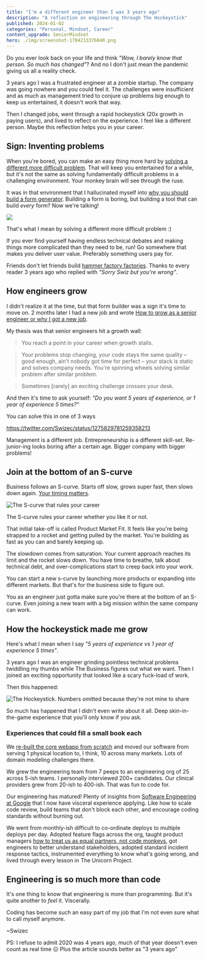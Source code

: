 ```yaml
---
title: "I'm a different engineer than I was 3 years ago"
description: "A reflection on engineering through The Hockeystick"
published: 2024-01-02
categories: "Personal, Mindset, Career"
content_upgrade: SeniorMindset
hero: ./img/screenshot-1704213376840.png
---
```


Do you ever look back on your life and think _"Wow, I barely know that person. So much has changed"_? And no I don't just mean the pandemic giving us all a reality check.

3 years ago I was a frustrated engineer at a zombie startup. The company was going nowhere and you could feel it. The challenges were insufficient and as much as management tried to conjure up problems big enough to keep us entertained, it doesn't work that way.

Then I changed jobs, went through a rapid hockeystick (20x growth in paying users), and lived to reflect on the experience. I feel like a different person. Maybe this reflection helps you in your career.

## Sign: Inventing problems

When you're bored, you can make an easy thing more hard by [solving a different more difficult problem](https://swizec.com/blog/solve-the-problem-not-a-different-more-difficult-problem/). That will keep you entertained for a while, but it's not the same as solving fundamentally difficult problems in a challenging environment. Your monkey brain will see through the ruse.

It was in that environment that I hallucinated myself into [why you should build a form generator](https://swizec.com/blog/why-you-should-build-a-form-generator/). Building a form is boring, but building a tool that can build _every_ form? Now we're talking!

![](./img/8b2uiljpg-03ceba.jpeg)

That's what I mean by solving a different more difficult problem :)

If you ever find yourself having endless technical debates and making things more complicated than they need to be, run! Go somewhere that makes you deliver user value. Preferably something users pay for.

Friends don't let friends build [hammer factory factories](https://gwern.net/doc/cs/2005-09-30-smith-whyihateframeworks.html). Thanks to every reader 3 years ago who replied with _"Sorry Swiz but you're wrong"_.

## How engineers grow

I didn't realize it at the time, but that form builder was a sign it's time to move on. 2 months later I had a new job and wrote [How to grow as a senior engineer or why I got a new job](https://swizec.com/blog/how-to-grow-as-a-senior-engineer-or-why-i-got-a-new-job/).

My thesis was that senior engineers hit a growth wall:

> You reach a point in your career when growth stalls.

> Your problems stop changing, your code stays the same quality – good enough, ain't nobody got time for perfect – your stack is static and solves company needs. You're spinning wheels solving similar problem after similar problem.

> Sometimes \[rarely] an exciting challenge crosses your desk.

And then it's time to ask yourself: _"Do you want 5 years of experience, or 1 year of experience 5 times?"_

You can solve this in one of 3 ways

https://twitter.com/Swizec/status/1275829781259358213

Management is a different job. Entrepreneurship is a different skill-set. Re-junior-ing looks boring after a certain age. Bigger company with bigger problems!

## Join at the bottom of an S-curve

Business follows an S-curve. Starts off slow, grows super fast, then slows down again. [Your timing matters](https://swizec.com/blog/when-to-join-and-leave-a-company-project-or-trend/).

![The S-curve that rules your career](./img/The-S-curve-that-rules-your-career-4ebie6.png)

The S-curve rules your career whether you like it or not.

That initial take-off is called Product Market Fit. It feels like you're being strapped to a rocket and getting pulled by the market. You're building as fast as you can and barely keeping up.

The slowdown comes from saturation. Your current approach reaches its limit and the rocket slows down. You have time to breathe, talk about technical debt, and over-complications start to creep back into your work.

You can start a new s-curve by launching more products or expanding into different markets. But that's for the business side to figure out.

You as an engineer just gotta make sure you're there at the bottom of an S-curve. Even joining a new team with a big mission within the same company can work.

## How the hockeystick made me grow

Here's what I mean when I say _"5 years of experience vs 1 year of experience 5 times"_.

3 years ago I was an engineer grinding pointless technical problems twiddling my thumbs while The Business figures out what we want. Then I joined an exciting opportunity that looked like a scary fuck-load of work.

Then this happened:

![The Hockeystick. Numbers omitted because they're not mine to share](./img/The-Hockeystick-Numbers-omitted-because-theyre-not-mine-to-share-154i82.jpeg)

So much has happened that I didn't even write about it all. Deep skin-in-the-game experience that you'll only know if you ask.

### Experiences that could fill a small book each

We [re-built the core webapp from scratch](https://swizec.com/blog/how-to-rewrite-your-app-while-growing-to-a-dollar100000000-series-b/) and moved our software from serving 1 physical location to, I think, 10 across many markets. Lots of domain modeling challenges there.

We grew the engineering team from 7 peeps to an engineering org of 25 across 5-ish teams. I personally interviewed 200+ candidates. Our clinical providers grew from 20-ish to 400-ish. That was fun to code for.

Our engineering has matured! Plenty of insights from [Software Engineering at Google](https://swizec.com/blog/what-i-learned-from-software-engineering-at-google/) that I now have visceral experience applying. Like how to scale code review, build teams that don't block each other, and encourage coding standards without burning out.

We went from monthly-ish difficult to co-ordinate deploys to multiple deploys per day. Adopted feature flags across the org, taught product managers [how to treat us as equal partners, not code monkeys](https://swizec.com/blog/working-with-product/), got engineers to better understand stakeholders, adopted standard incident response tactics, instrumented everything to know what's going wrong, and lived through every lesson in The Unicorn Project.

## Engineering is so much more than code

It's one thing to know that engineering is more than programming. But it's quite another to _feel_ it. Viscerally.

Coding has become such an easy part of my job that I'm not even sure what to call myself anymore.

\~Swizec

PS: I refuse to admit 2020 was 4 years ago, much of that year doesn't even count as real time 😖 Plus the article sounds better as "3 years ago"
